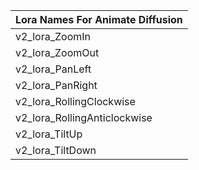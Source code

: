 | Lora Names For Animate Diffusion  |
| --------------------------------- |
| v2_lora_ZoomIn                    |
| v2_lora_ZoomOut                   |
| v2_lora_PanLeft	                  |
| v2_lora_PanRight                  |
| v2_lora_RollingClockwise          |
| v2_lora_RollingAnticlockwise      |
| v2_lora_TiltUp                    |
| v2_lora_TiltDown                  |
